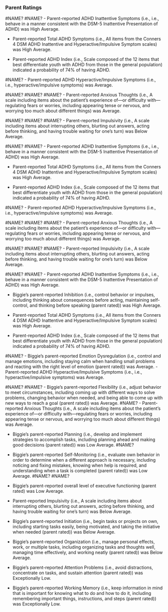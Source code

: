 ### Parent Ratings
#NAME?
#NAME?
- Parent-reported ADHD Inattentive Symptoms (i.e., i.e., behave in a manner consistent with the DSM-5 Inattentive Presentation of ADHD) was High Average.

- Parent-reported Total ADHD Symptoms (i.e., All items from the Conners 4 DSM ADHD Inattentive and Hyperactive/Impulsive Symptom scales) was High Average.

- Parent-reported ADHD Index (i.e., Scale composed of the 12 items that best differentiate youth with ADHD from those in the general population) indicated a probability of 74% of having ADHD.

#NAME?
- Parent-reported ADHD Hyperactive/Impulsive Symptoms (i.e., i.e., hyperactive/impulsive symptoms) was Average.

#NAME?
#NAME?
#NAME?
- Parent-reported Anxious Thoughts (i.e., A scale including items about the patient's experience of—or difficulty with—regulating fears or worries, including appearing tense or nervous, and worrying too much about different things) was Average.

#NAME?
#NAME?
#NAME?
- Parent-reported Impulsivity (i.e., A scale including items about interrupting others, blurting out answers, acting before thinking, and having trouble waiting for one's turn) was Below Average.

#NAME?
#NAME?
- Parent-reported ADHD Inattentive Symptoms (i.e., i.e., behave in a manner consistent with the DSM-5 Inattentive Presentation of ADHD) was High Average.

- Parent-reported Total ADHD Symptoms (i.e., All items from the Conners 4 DSM ADHD Inattentive and Hyperactive/Impulsive Symptom scales) was High Average.

- Parent-reported ADHD Index (i.e., Scale composed of the 12 items that best differentiate youth with ADHD from those in the general population) indicated a probability of 74% of having ADHD.

#NAME?
- Parent-reported ADHD Hyperactive/Impulsive Symptoms (i.e., i.e., hyperactive/impulsive symptoms) was Average.

#NAME?
#NAME?
#NAME?
- Parent-reported Anxious Thoughts (i.e., A scale including items about the patient's experience of—or difficulty with—regulating fears or worries, including appearing tense or nervous, and worrying too much about different things) was Average.

#NAME?
#NAME?
#NAME?
- Parent-reported Impulsivity (i.e., A scale including items about interrupting others, blurting out answers, acting before thinking, and having trouble waiting for one's turn) was Below Average.

#NAME?
#NAME?
- Parent-reported ADHD Inattentive Symptoms (i.e., i.e., behave in a manner consistent with the DSM-5 Inattentive Presentation of ADHD) was High Average.

- Biggie's parent-reported Inhibition (i.e., control behavior or impulses, including thinking about consequences before acting, maintaining self-control, and thinking before speaking (parent rated)) was High Average.
- Parent-reported Total ADHD Symptoms (i.e., All items from the Conners 4 DSM ADHD Inattentive and Hyperactive/Impulsive Symptom scales) was High Average.

- Parent-reported ADHD Index (i.e., Scale composed of the 12 items that best differentiate youth with ADHD from those in the general population) indicated a probability of 74% of having ADHD.

#NAME?
- Biggie's parent-reported Emotion Dysregulation (i.e., control and manage emotions, including staying calm when handling small problems and reacting with the right level of emotion (parent rated)) was Average.
- Parent-reported ADHD Hyperactive/Impulsive Symptoms (i.e., i.e., hyperactive/impulsive symptoms) was Average.

#NAME?
#NAME?
- Biggie's parent-reported Flexibility (i.e., adjust behavior to meet circumstances, including coming up with different ways to solve problems, changing behavior when needed, and being able to come up with new ways to reach a goal (parent rated)) was Average.
#NAME?
- Parent-reported Anxious Thoughts (i.e., A scale including items about the patient's experience of—or difficulty with—regulating fears or worries, including appearing tense or nervous, and worrying too much about different things) was Average.

- Biggie's parent-reported Planning (i.e., develop and implement strategies to accomplish tasks, including planning ahead and making good decisions (parent rated)) was Low Average.
#NAME?
- Biggie's parent-reported Self-Monitoring (i.e., evaluate own behavior in order to determine when a different approach is necessary, including noticing and fixing mistakes, knowing when help is required, and understanding when a task is completed (parent rated)) was Low Average.
#NAME?
#NAME?
- Biggie's parent-reported overall level of executive functioning (parent rated) was Low Average.
- Parent-reported Impulsivity (i.e., A scale including items about interrupting others, blurting out answers, acting before thinking, and having trouble waiting for one's turn) was Below Average.

- Biggie's parent-reported Initiation (i.e., begin tasks or projects on own, including starting tasks easily, being motivated, and taking the initiative when needed (parent rated)) was Below Average.
- Biggie's parent-reported Organization (i.e., manage personal effects, work, or multiple tasks, including organizing tasks and thoughts well, managing time effectively, and working neatly (parent rated)) was Below Average.
- Biggie's parent-reported Attention Problems (i.e., avoid distractions, concentrate on tasks, and sustain attention (parent rated)) was Exceptionally Low.
- Biggie's parent-reported Working Memory (i.e., keep information in mind that is important for knowing what to do and how to do it, including remembering important things, instructions, and steps (parent rated)) was Exceptionally Low.
